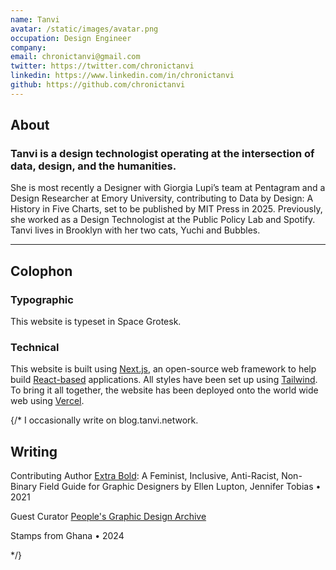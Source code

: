 ```yaml
---
name: Tanvi
avatar: /static/images/avatar.png
occupation: Design Engineer
company: 
email: chronictanvi@gmail.com
twitter: https://twitter.com/chronictanvi
linkedin: https://www.linkedin.com/in/chronictanvi
github: https://github.com/chronictanvi
---
```


## About
### Tanvi is a design technologist operating at the intersection of data, design, and the humanities. 

She is most recently a Designer with Giorgia Lupi’s team at Pentagram and a Design Researcher at Emory University, contributing to Data by Design: A History in Five Charts, set to be published by MIT Press in 2025. Previously, she worked as a Design Technologist at the Public Policy Lab and Spotify. Tanvi lives in Brooklyn with her two cats, Yuchi and Bubbles.

---

 ## Colophon
### Typographic
This website is typeset in Space Grotesk. 

### Technical
This website is built using [Next.js](https://nextjs.org/), an open-source web framework to help build [React-based](https://react.dev/) applications. All styles have been set up using [Tailwind](https://tailwindcss.com/). To bring it all together, the website has been deployed onto the world wide web using [Vercel](https://vercel.com/). 

{/* I occasionally write on blog.tanvi.network. 

## Writing

Contributing Author
[Extra Bold](https://papress.com/pages/extra-bold): A Feminist, Inclusive, Anti-Racist, Non-Binary Field Guide for Graphic Designers by Ellen Lupton, Jennifer Tobias • 2021


Guest Curator
[People's Graphic Design Archive](https://peoplesgdarchive.org/blog/guest-curator-tanvi-sharma)

Stamps from Ghana • 2024

*/}